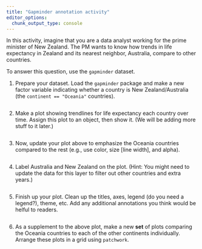 ---
title: "Gapminder annotation activity"
editor_options: 
  chunk_output_type: console
---

In this activity, imagine that you are a data analyst working for the prime minister of New Zealand.
The PM wants to know how trends in life expectancy in Zealand and its nearest neighbor, Australia, compare to other countries.

To answer this question, use the `gapminder` dataset.

1. Prepare your dataset. Load the `gapminder` package and make a new factor variable indicating whether a country is New Zealand/Australia (the `continent == "Oceania"` countries).

```{r}

```

2. Make a plot showing trendlines for life expectancy each country over time.
   Assign this plot to an object, then show it. (We will be adding more stuff to it later.)

```{r}

```

3. Now, update your plot above to emphasize the Oceania countries compared to the rest (e.g., use color, size [line width], and alpha).

```{r}

```

4. Label Australia and New Zealand on the plot.
   (Hint: You might need to update the data for this layer to filter out other countries and extra years.)
   
```{r}

```

5. Finish up your plot. Clean up the titles, axes, legend (do you need a legend?), theme, etc. Add any additional annotations you think would be helful to readers.

```{r}

```

6. As a supplement to the above plot, make a new **set** of plots comparing the Oceania countries to each of the other continents individually. Arrange these plots in a grid using `patchwork`.

```{r}

```

